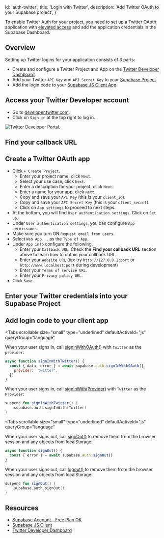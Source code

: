 
  id: 'auth-twitter',
  title: 'Login with Twitter',
  description: 'Add Twitter OAuth to your Supabase project',
}

To enable Twitter Auth for your project, you need to set up a Twitter OAuth application with [elevated access](https://developer.twitter.com/en/portal/products/elevated) and add the application credentials in the Supabase Dashboard.

## Overview

Setting up Twitter logins for your application consists of 3 parts:

- Create and configure a Twitter Project and App on the [Twitter Developer Dashboard](https://developer.twitter.com/en/portal/dashboard).
- Add your Twitter `API Key` and `API Secret Key` to your [Supabase Project](https://supabase.com/dashboard).
- Add the login code to your [Supabase JS Client App](https://github.com/supabase/supabase-js).

## Access your Twitter Developer account

- Go to [developer.twitter.com](https://developer.twitter.com).
- Click on `Sign in` at the top right to log in.

![Twitter Developer Portal.](/docs/img/guides/auth-twitter/twitter-portal.png)

## Find your callback URL

<SocialProviderSetup provider="Twitter" />

## Create a Twitter OAuth app

- Click `+ Create Project`.
  - Enter your project name, click `Next`.
  - Select your use case, click `Next`.
  - Enter a description for your project, click `Next`.
  - Enter a name for your app, click `Next`.
  - Copy and save your `API Key` (this is your `client_id`).
  - Copy and save your `API Secret Key` (this is your `client_secret`).
  - Click on `App settings` to proceed to next steps.
- At the bottom, you will find `User authentication settings`. Click on `Set up`.
- Under `User authentication settings`, you can configure `App permissions`.
- Make sure you turn ON `Request email from users`.
- Select `Web App...` as the `Type of App`.
- Under `App info` configure the following.
  - Enter your `Callback URL`. Check the **Find your callback URL** section above to learn how to obtain your callback URL.
  - Enter your `Website URL` (tip: try `http://127.0.0.1:port` or `http://www.localhost:port` during development)
  - Enter your `Terms of service URL`.
  - Enter your `Privacy policy URL`.
- Click `Save`.

## Enter your Twitter credentials into your Supabase Project

<SocialProviderSettingsSupabase provider="Twitter" />

## Add login code to your client app

<Tabs
  scrollable
  size="small"
  type="underlined"
  defaultActiveId="js"
  queryGroup="language"
>
<TabPanel id="js" label="JavaScript">

When your user signs in, call [signInWithOAuth()](/docs/reference/javascript/auth-signinwithoauth) with `twitter` as the `provider`:

```js
async function signInWithTwitter() {
  const { data, error } = await supabase.auth.signInWithOAuth({
    provider: 'twitter',
  })
}
```

</TabPanel>
<TabPanel id="kotlin" label="Kotlin">

When your user signs in, call [signInWith(Provider)](/docs/reference/kotlin/auth-signinwithoauth) with `Twitter` as the `Provider`:

```kotlin
suspend fun signInWithTwitter() {
	supabase.auth.signInWith(Twitter)
}
```

</TabPanel>
</Tabs>

<Tabs
  scrollable
  size="small"
  type="underlined"
  defaultActiveId="js"
  queryGroup="language"
>
<TabPanel id="js" label="JavaScript">

When your user signs out, call [signOut()](/docs/reference/javascript/auth-signout) to remove them from the browser session and any objects from localStorage:

```js
async function signOut() {
  const { error } = await supabase.auth.signOut()
}
```

</TabPanel>
<TabPanel id="kotlin" label="Kotlin">

When your user signs out, call [logout()](/docs/reference/kotlin/auth-signout) to remove them from the browser session and any objects from localStorage:

```kotlin
suspend fun signOut() {
	supabase.auth.signOut()
}
```

</TabPanel>
</Tabs>

## Resources

- [Supabase Account - Free Plan OK](https://supabase.com)
- [Supabase JS Client](https://github.com/supabase/supabase-js)
- [Twitter Developer Dashboard](https://developer.twitter.com/en/portal/dashboard)


